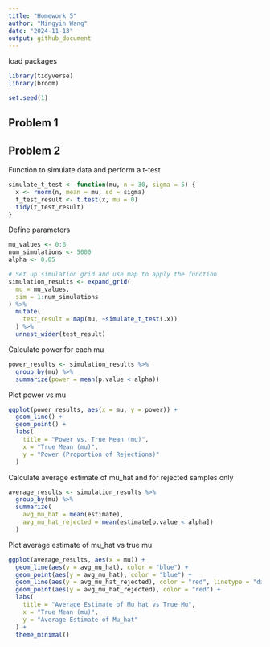 ```yaml
---
title: "Homework 5"
author: "Mingyin Wang"
date: "2024-11-13"
output: github_document
---
```


load packages

```r
library(tidyverse)
library(broom)

set.seed(1)
```


## Problem 1



## Problem 2

Function to simulate data and perform a t-test
```r

simulate_t_test <- function(mu, n = 30, sigma = 5) {
  x <- rnorm(n, mean = mu, sd = sigma)
  t_test_result <- t.test(x, mu = 0)
  tidy(t_test_result)
}


```

Define parameters
```r

mu_values <- 0:6
num_simulations <- 5000
alpha <- 0.05
```


```r
# Set up simulation grid and use map to apply the function
simulation_results <- expand_grid(
  mu = mu_values,
  sim = 1:num_simulations
) %>%
  mutate(
    test_result = map(mu, ~simulate_t_test(.x))
  ) %>%
  unnest_wider(test_result)

```


Calculate power for each mu

```r
power_results <- simulation_results %>%
  group_by(mu) %>%
  summarize(power = mean(p.value < alpha))

```


Plot power vs mu
```r
ggplot(power_results, aes(x = mu, y = power)) +
  geom_line() +
  geom_point() +
  labs(
    title = "Power vs. True Mean (mu)",
    x = "True Mean (mu)",
    y = "Power (Proportion of Rejections)"
  )

```

Calculate average estimate of mu_hat and for rejected samples only

```r
average_results <- simulation_results %>%
  group_by(mu) %>%
  summarize(
    avg_mu_hat = mean(estimate),
    avg_mu_hat_rejected = mean(estimate[p.value < alpha])
  )
```


Plot average estimate of mu_hat vs true mu
```r
ggplot(average_results, aes(x = mu)) +
  geom_line(aes(y = avg_mu_hat), color = "blue") +
  geom_point(aes(y = avg_mu_hat), color = "blue") +
  geom_line(aes(y = avg_mu_hat_rejected), color = "red", linetype = "dashed") +
  geom_point(aes(y = avg_mu_hat_rejected), color = "red") +
  labs(
    title = "Average Estimate of Mu_hat vs True Mu",
    x = "True Mean (mu)",
    y = "Average Estimate of Mu_hat"
  ) +
  theme_minimal()
```


